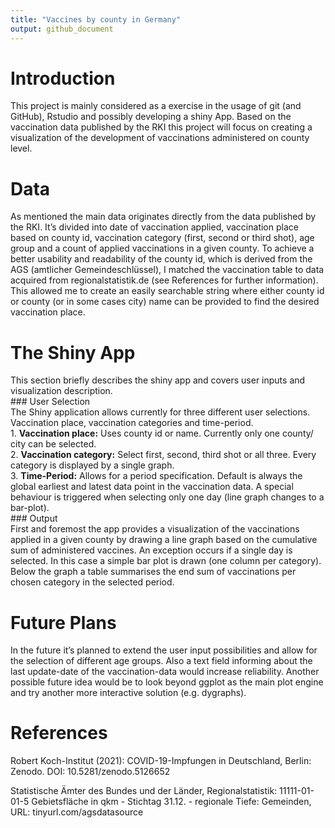 ```yaml
---
title: "Vaccines by county in Germany"
output: github_document
---
```


# Introduction
This project is mainly considered as a exercise in the usage of git (and GitHub), Rstudio and possibly developing a shiny App.
Based on the vaccination data published by the RKI this project will focus on creating a visualization of the development of 
vaccinations administered on county level. 

# Data
As mentioned the main data originates directly from the data published by the RKI. It's divided into date of vaccination applied, vaccination place based on county id, vaccination category (first, second or third shot), age group and a count of applied vaccinations in a given county. To achieve a better usability and readability of the county id, which is derived from the AGS (amtlicher Gemeindeschlüssel), I matched the vaccination table to data acquired from regionalstatistik.de  (see References for further information). This allowed me to create an easily searchable string where either county id or county (or in some cases city) name can be provided to find the desired vaccination place.

# The Shiny App  
This section briefly describes the shiny app and covers user inputs and visualization description.  
### User Selection  
The Shiny application allows currently for three different user selections. Vaccination place, vaccination categories and time-period.  
1. **Vaccination place:** Uses county id or name. Currently only one county/ city can be selected.  
2. **Vaccination category:** Select first, second, third shot or all three. Every category is displayed by a single graph.  
3. **Time-Period:** Allows for a period specification. Default is always the global earliest and latest data point in the vaccination data. A special behaviour is triggered when selecting only one day (line graph changes to a bar-plot).  
### Output  
First and foremost the app provides a visualization of the vaccinations applied in a given county by drawing a line graph based on the cumulative sum of administered vaccines. An exception occurs if a single day is selected. In this case a simple bar plot is drawn (one column per category). Below the graph a table summarises the end sum of vaccinations per chosen category in the selected period. 

# Future Plans
In the future it's planned to extend the user input possibilities and allow for the selection of different age groups. Also a text field informing about the last update-date of the vaccination-data would increase reliability.
Another possible future idea would be to look beyond ggplot as the main plot engine and try another more interactive solution (e.g. dygraphs).

# References
Robert Koch-Institut (2021): COVID-19-Impfungen in Deutschland, Berlin: Zenodo. DOI: 10.5281/zenodo.5126652 
  
Statistische Ämter des Bundes und der Länder, Regionalstatistik: 11111-01-01-5 Gebietsfläche in qkm - Stichtag 31.12. -
regionale Tiefe: Gemeinden, URL: tinyurl.com/agsdatasource

